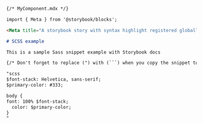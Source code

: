 ```md
{/* MyComponent.mdx */}

import { Meta } from '@storybook/blocks';

<Meta title="A storybook story with syntax highlight registered globally" />

# SCSS example

This is a sample Sass snippet example with Storybook docs

{/* Don't forget to replace (") with (```) when you copy the snippet to your own app */}

"scss
$font-stack: Helvetica, sans-serif;
$primary-color: #333;

body {
font: 100% $font-stack;
  color: $primary-color;
}
"
```